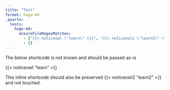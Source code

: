 ```yaml
---
title: "Test"
format: hugo-md
_quarto:
  tests:
    hugo-md:
      ensureFileRegexMatches:
        - ["{{< noticeowl \"learn\" >}}", "{{< noticeowl2 \"learn2\" >}}"]
        - []
---
```


The below shortcode is not known and should be passed as-is

{{< noticeowl "learn" >}}

This inline shortcode should also be preserved {{< noticeowl2 "learn2" >}} and not touched.
